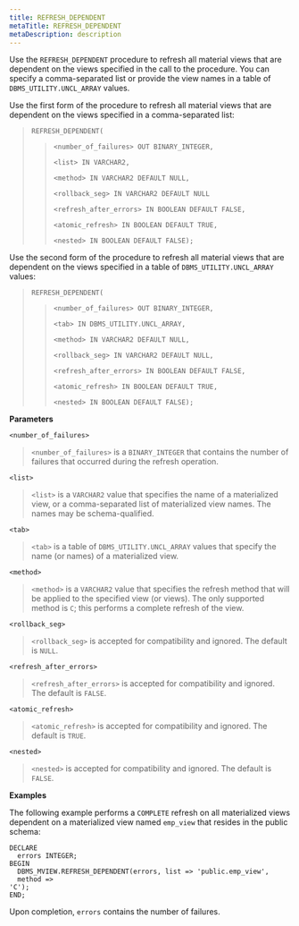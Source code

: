 ```yaml
---
title: REFRESH_DEPENDENT
metaTitle: REFRESH_DEPENDENT
metaDescription: description
---
```


Use the `REFRESH_DEPENDENT` procedure to refresh all material views that
are dependent on the views specified in the call to the procedure. You
can specify a comma-separated list or provide the view names in a table
of `DBMS_UTILITY.UNCL_ARRAY` values.

Use the first form of the procedure to refresh all material views that
are dependent on the views specified in a comma-separated list:

> `REFRESH_DEPENDENT(`
> 
> > `<number_of_failures> OUT BINARY_INTEGER,`
> > 
> > `<list> IN VARCHAR2,`
> > 
> > `<method> IN VARCHAR2 DEFAULT NULL,`
> > 
> > `<rollback_seg> IN VARCHAR2 DEFAULT NULL`
> > 
> > `<refresh_after_errors> IN BOOLEAN DEFAULT FALSE,`
> > 
> > `<atomic_refresh> IN BOOLEAN DEFAULT TRUE,`
> > 
> > `<nested> IN BOOLEAN DEFAULT FALSE);`

Use the second form of the procedure to refresh all material views that
are dependent on the views specified in a table of
`DBMS_UTILITY.UNCL_ARRAY` values:

> `REFRESH_DEPENDENT(`
> 
> > `<number_of_failures> OUT BINARY_INTEGER,`
> > 
> > `<tab> IN DBMS_UTILITY.UNCL_ARRAY,`
> > 
> > `<method> IN VARCHAR2 DEFAULT NULL,`
> > 
> > `<rollback_seg> IN VARCHAR2 DEFAULT NULL,`
> > 
> > `<refresh_after_errors> IN BOOLEAN DEFAULT FALSE,`
> > 
> > `<atomic_refresh> IN BOOLEAN DEFAULT TRUE,`
> > 
> > `<nested> IN BOOLEAN DEFAULT FALSE);`

**Parameters**

`<number_of_failures>`

> `<number_of_failures>` is a `BINARY_INTEGER` that contains the number
> of failures that occurred during the refresh operation.

`<list>`

> `<list>` is a `VARCHAR2` value that specifies the name of a
> materialized view, or a comma-separated list of materialized view
> names. The names may be schema-qualified.

`<tab>`

> `<tab>` is a table of `DBMS_UTILITY.UNCL_ARRAY` values that specify
> the name (or names) of a materialized view.

`<method>`

> `<method>` is a `VARCHAR2` value that specifies the refresh method
> that will be applied to the specified view (or views). The only
> supported method is `C`; this performs a complete refresh of the view.

`<rollback_seg>`

> `<rollback_seg>` is accepted for compatibility and ignored. The
> default is `NULL`.

`<refresh_after_errors>`

> `<refresh_after_errors>` is accepted for compatibility and ignored.
> The default is `FALSE`.

`<atomic_refresh>`

> `<atomic_refresh>` is accepted for compatibility and ignored. The
> default is `TRUE`.

`<nested>`

> `<nested>` is accepted for compatibility and ignored. The default is
> `FALSE`.

**Examples**

The following example performs a `COMPLETE` refresh on all materialized
views dependent on a materialized view named `emp_view` that resides in
the public schema:

``` text
DECLARE
  errors INTEGER;
BEGIN
  DBMS_MVIEW.REFRESH_DEPENDENT(errors, list => 'public.emp_view',
  method =>
'C');
END;
```

Upon completion, `errors` contains the number of failures.
